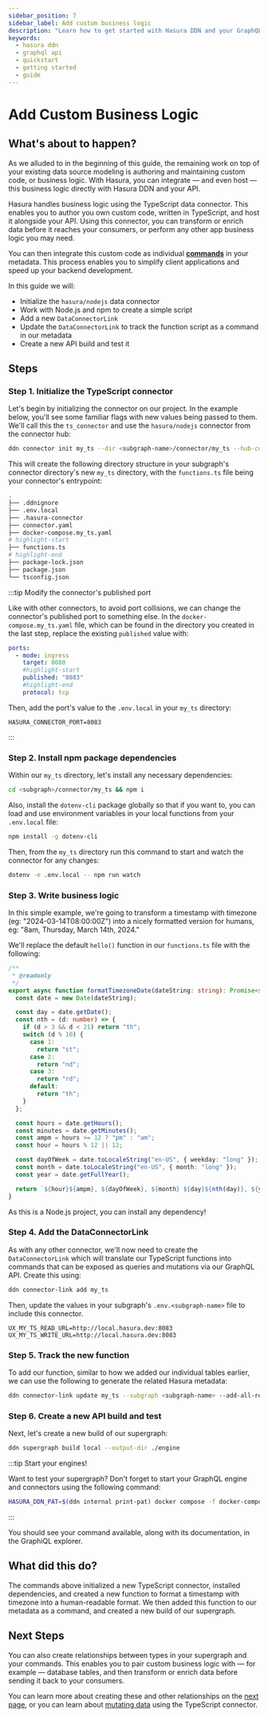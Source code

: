 ```yaml
---
sidebar_position: 7
sidebar_label: Add custom business logic
description: "Learn how to get started with Hasura DDN and your GraphQL API."
keywords:
  - hasura ddn
  - graphql api
  - quickstart
  - getting started
  - guide
---
```



# Add Custom Business Logic

## What's about to happen?

As we alluded to in the beginning of this guide, the remaining work on top of your existing data source modeling is
authoring and maintaining custom code, or business logic. With Hasura, you can integrate — and even host — this business
logic directly with Hasura DDN and your API.

Hasura handles business logic using the TypeScript data connector. This enables you to author you own custom code,
written in TypeScript, and host it alongside your API. Using this connector, you can transform or enrich data before it
reaches your consumers, or perform any other app business logic you may need.

You can then integrate this custom code as individual [**commands**](/supergraph-modeling/commands.mdx) in your
metadata. This process enables you to simplify client applications and speed up your backend development.

In this guide we will:

- Initialize the `hasura/nodejs` data connector
- Work with Node.js and npm to create a simple script
- Add a new `DataConnectorLink`
- Update the `DataConnectorLink` to track the function script as a command in our metadata
- Create a new API build and test it

## Steps

### Step 1. Initialize the TypeScript connector

Let's begin by initializing the connector on our project. In the example below, you'll see some familiar flags with new
values being passed to them. We'll call this the `ts_connector` and use the `hasura/nodejs` connector from the connector
hub:

```bash
ddn connector init my_ts --dir <subgraph-name>/connector/my_ts --hub-connector hasura/nodejs
```

This will create the following directory structure in your subgraph's connector directory's new `my_ts` directory, with
the `functions.ts` file being your connector's entrypoint:

```bash
.
├── .ddnignore
├── .env.local
├── .hasura-connector
├── connector.yaml
├── docker-compose.my_ts.yaml
# highlight-start
├── functions.ts
# highlight-end
├── package-lock.json
├── package.json
└── tsconfig.json
```

:::tip Modify the connector's published port

Like with other connectors, to avoid port collisions, we can change the connector's published port to something else. In
the `docker-compose.my_ts.yaml` file, which can be found in the directory you created in the last step, replace the
existing `published` value with:

```yaml
ports:
  - mode: ingress
    target: 8080
    #highlight-start
    published: "8083"
    #highlight-end
    protocol: tcp
```

Then, add the port's value to the `.env.local` in your `my_ts` directory:

```env
HASURA_CONNECTOR_PORT=8083
```

:::

### Step 2. Install npm package dependencies

Within our `my_ts` directory, let's install any necessary dependencies:

```bash
cd <subgraph>/connector/my_ts && npm i
```

Also, install the `dotenv-cli` package globally so that if you want to, you can load and use environment variables in
your local functions from your `.env.local` file:

```bash
npm install -g dotenv-cli
````

Then, from the `my_ts` directory run this command to start and watch the connector for any changes:

```bash
dotenv -e .env.local -- npm run watch
```

### Step 3. Write business logic

In this simple example, we're going to transform a timestamp with timezone (eg: "2024-03-14T08:00:00Z") into a nicely
formatted version for humans, eg: "8am, Thursday, March 14th, 2024."

We'll replace the default `hello()` function in our `functions.ts` file with the following:

```ts
/**
 * @readonly
 */
export async function formatTimezoneDate(dateString: string): Promise<string> {
  const date = new Date(dateString);

  const day = date.getDate();
  const nth = (d: number) => {
    if (d > 3 && d < 21) return "th";
    switch (d % 10) {
      case 1:
        return "st";
      case 2:
        return "nd";
      case 3:
        return "rd";
      default:
        return "th";
    }
  };

  const hours = date.getHours();
  const minutes = date.getMinutes();
  const ampm = hours >= 12 ? "pm" : "am";
  const hour = hours % 12 || 12;

  const dayOfWeek = date.toLocaleString("en-US", { weekday: "long" });
  const month = date.toLocaleString("en-US", { month: "long" });
  const year = date.getFullYear();

  return `${hour}${ampm}, ${dayOfWeek}, ${month} ${day}${nth(day)}, ${year}.`;
}
```

As this is a Node.js project, you can install any dependency!

### Step 4. Add the DataConnectorLink

As with any other connector, we'll now need to create the `DataConnectorLink` which will translate our TypeScript
functions into commands that can be exposed as queries and mutations via our GraphQL API. Create this using:

```bash
ddn connector-link add my_ts
```

Then, update the values in your subgraph's `.env.<subgraph-name>` file to include this connector.

```env
UX_MY_TS_READ_URL=http://local.hasura.dev:8083
UX_MY_TS_WRITE_URL=http://local.hasura.dev:8083
```

### Step 5. Track the new function

To add our function, similar to how we added our individual tables earlier, we can use the following to generate the
related Hasura metadata:

```bash
ddn connector-link update my_ts --subgraph <subgraph-name> --add-all-resources
```

### Step 6. Create a new API build and test

Next, let's create a new build of our supergraph:

```bash
ddn supergraph build local --output-dir ./engine
```

:::tip Start your engines!

Want to test your supergraph? Don't forget to start your GraphQL engine and connectors using the following command:

```bash
HASURA_DDN_PAT=$(ddn internal print-pat) docker compose -f docker-compose.hasura.yaml watch
```

:::

You should see your command available, along with its documentation, in the GraphiQL explorer.

## What did this do?

The commands above initialized a new TypeScript connector, installed dependencies, and created a new function to format
a timestamp with timezone into a human-readable format. We then added this function to our metadata as a command, and
created a new build of our supergraph.

## Next Steps

You can also create relationships between types in your supergraph and your commands. This enables you to pair custom
business logic with — for example — database tables, and then transform or enrich data before sending it back to your
consumers.

You can learn more about creating these and other relationships on the
[next page](/getting-started/08-create-a-relationship.mdx), or you can learn about
[mutating data](/getting-started/09-mutate-data.mdx) using the TypeScript connector.
